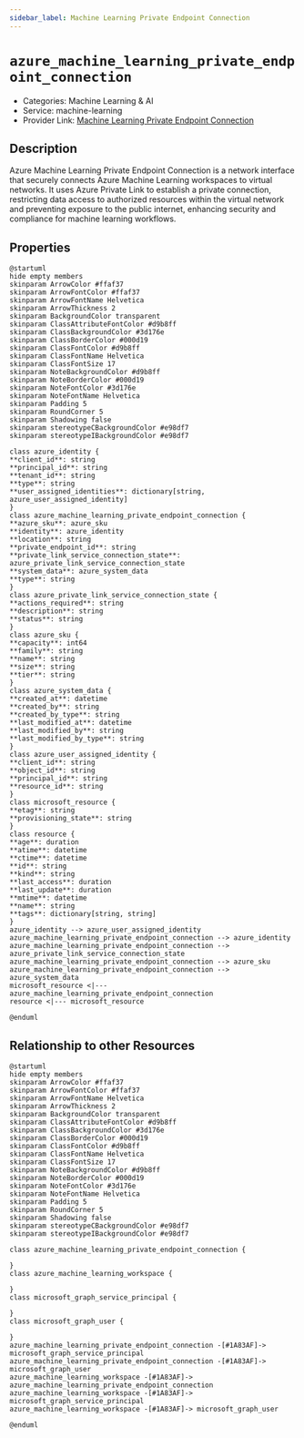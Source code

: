 ```yaml
---
sidebar_label: Machine Learning Private Endpoint Connection
---
```


# `azure_machine_learning_private_endpoint_connection`

- Categories: Machine Learning & AI
- Service: machine-learning
- Provider Link: [Machine Learning Private Endpoint Connection](https://learn.microsoft.com/en-us/azure/machine-learning/how-to-configure-private-link)

## Description
Azure Machine Learning Private Endpoint Connection is a network interface that securely connects Azure Machine Learning workspaces to virtual networks. It uses Azure Private Link to establish a private connection, restricting data access to authorized resources within the virtual network and preventing exposure to the public internet, enhancing security and compliance for machine learning workflows.

## Properties
<ZoomPanPinch>

```kroki imgType="plantuml" imgAlt="Diagram of Machine Learning Private Endpoint Connection data model"
@startuml
hide empty members
skinparam ArrowColor #ffaf37
skinparam ArrowFontColor #ffaf37
skinparam ArrowFontName Helvetica
skinparam ArrowThickness 2
skinparam BackgroundColor transparent
skinparam ClassAttributeFontColor #d9b8ff
skinparam ClassBackgroundColor #3d176e
skinparam ClassBorderColor #000d19
skinparam ClassFontColor #d9b8ff
skinparam ClassFontName Helvetica
skinparam ClassFontSize 17
skinparam NoteBackgroundColor #d9b8ff
skinparam NoteBorderColor #000d19
skinparam NoteFontColor #3d176e
skinparam NoteFontName Helvetica
skinparam Padding 5
skinparam RoundCorner 5
skinparam Shadowing false
skinparam stereotypeCBackgroundColor #e98df7
skinparam stereotypeIBackgroundColor #e98df7

class azure_identity {
**client_id**: string
**principal_id**: string
**tenant_id**: string
**type**: string
**user_assigned_identities**: dictionary[string, azure_user_assigned_identity]
}
class azure_machine_learning_private_endpoint_connection {
**azure_sku**: azure_sku
**identity**: azure_identity
**location**: string
**private_endpoint_id**: string
**private_link_service_connection_state**: azure_private_link_service_connection_state
**system_data**: azure_system_data
**type**: string
}
class azure_private_link_service_connection_state {
**actions_required**: string
**description**: string
**status**: string
}
class azure_sku {
**capacity**: int64
**family**: string
**name**: string
**size**: string
**tier**: string
}
class azure_system_data {
**created_at**: datetime
**created_by**: string
**created_by_type**: string
**last_modified_at**: datetime
**last_modified_by**: string
**last_modified_by_type**: string
}
class azure_user_assigned_identity {
**client_id**: string
**object_id**: string
**principal_id**: string
**resource_id**: string
}
class microsoft_resource {
**etag**: string
**provisioning_state**: string
}
class resource {
**age**: duration
**atime**: datetime
**ctime**: datetime
**id**: string
**kind**: string
**last_access**: duration
**last_update**: duration
**mtime**: datetime
**name**: string
**tags**: dictionary[string, string]
}
azure_identity --> azure_user_assigned_identity
azure_machine_learning_private_endpoint_connection --> azure_identity
azure_machine_learning_private_endpoint_connection --> azure_private_link_service_connection_state
azure_machine_learning_private_endpoint_connection --> azure_sku
azure_machine_learning_private_endpoint_connection --> azure_system_data
microsoft_resource <|--- azure_machine_learning_private_endpoint_connection
resource <|--- microsoft_resource

@enduml
```

</ZoomPanPinch>


## Relationship to other Resources
<ZoomPanPinch>

```kroki imgType="plantuml" imgAlt="Diagram of Machine Learning Private Endpoint Connection resource relationships"
@startuml
hide empty members
skinparam ArrowColor #ffaf37
skinparam ArrowFontColor #ffaf37
skinparam ArrowFontName Helvetica
skinparam ArrowThickness 2
skinparam BackgroundColor transparent
skinparam ClassAttributeFontColor #d9b8ff
skinparam ClassBackgroundColor #3d176e
skinparam ClassBorderColor #000d19
skinparam ClassFontColor #d9b8ff
skinparam ClassFontName Helvetica
skinparam ClassFontSize 17
skinparam NoteBackgroundColor #d9b8ff
skinparam NoteBorderColor #000d19
skinparam NoteFontColor #3d176e
skinparam NoteFontName Helvetica
skinparam Padding 5
skinparam RoundCorner 5
skinparam Shadowing false
skinparam stereotypeCBackgroundColor #e98df7
skinparam stereotypeIBackgroundColor #e98df7

class azure_machine_learning_private_endpoint_connection {

}
class azure_machine_learning_workspace {

}
class microsoft_graph_service_principal {

}
class microsoft_graph_user {

}
azure_machine_learning_private_endpoint_connection -[#1A83AF]-> microsoft_graph_service_principal
azure_machine_learning_private_endpoint_connection -[#1A83AF]-> microsoft_graph_user
azure_machine_learning_workspace -[#1A83AF]-> azure_machine_learning_private_endpoint_connection
azure_machine_learning_workspace -[#1A83AF]-> microsoft_graph_service_principal
azure_machine_learning_workspace -[#1A83AF]-> microsoft_graph_user

@enduml
```

</ZoomPanPinch>




